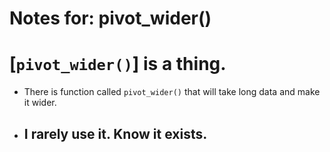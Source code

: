 # Notes for: pivot_wider()
# [`pivot_wider()`] is a thing. 
+ There is function called `pivot_wider()` that will take long data and make it wider.
+ I rarely use it.  Know it exists.
---